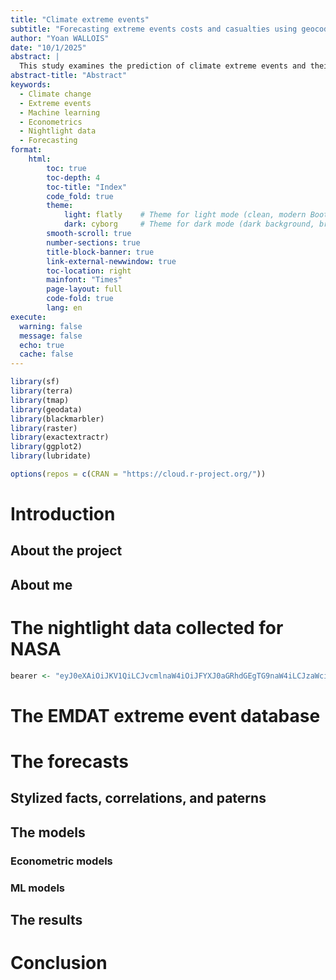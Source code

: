 ```yaml
---
title: "Climate extreme events"
subtitle: "Forecasting extreme events costs and casualties using geocoded nightlight data, prompt engeneering, ML and econometrics."
author: "Yoan WALLOIS"
date: "10/1/2025"
abstract: |
  This study examines the prediction of climate extreme events and their associated costs and casualties. Using a combination of geocoded nightlight data, advanced machine learning techniques, and econometric models enhanced with prompt engineering, we develop a comprehensive forecasting framework. Our approach integrates multiple data sources to provide robust predictions of extreme weather events and their socioeconomic impacts.
abstract-title: "Abstract"
keywords: 
  - Climate change
  - Extreme events
  - Machine learning
  - Econometrics
  - Nightlight data
  - Forecasting
format: 
    html:
        toc: true
        toc-depth: 4
        toc-title: "Index"
        code_fold: true
        theme:
            light: flatly    # Theme for light mode (clean, modern Bootstrap theme)
            dark: cyborg     # Theme for dark mode (dark background, bright text)
        smooth-scroll: true
        number-sections: true
        title-block-banner: true
        link-external-newwindow: true
        toc-location: right
        mainfont: "Times"
        page-layout: full
        code-fold: true
        lang: en
execute:
  warning: false
  message: false
  echo: true
  cache: false
---
```


```r
library(sf)
library(terra)
library(tmap)
library(geodata)
library(blackmarbler)
library(raster)
library(exactextractr)
library(ggplot2)
library(lubridate)
```

```r
options(repos = c(CRAN = "https://cloud.r-project.org/"))

```

# Introduction

## About the project 

## About me


# The nightlight data collected for NASA
```r
bearer <- "eyJ0eXAiOiJKV1QiLCJvcmlnaW4iOiJFYXJ0aGRhdGEgTG9naW4iLCJzaWciOiJlZGxqd3RwdWJrZXlfb3BzIiwiYWxnIjoiUlMyNTYifQ.eyJ0eXBlIjoiVXNlciIsInVpZCI6InlvYW53YWxsb2lzIiwiZXhwIjoxNzY0Mzc0Mzk5LCJpYXQiOjE3NTkxODU1MTAsImlzcyI6Imh0dHBzOi8vdXJzLmVhcnRoZGF0YS5uYXNhLmdvdiIsImlkZW50aXR5X3Byb3ZpZGVyIjoiZWRsX29wcyIsImFjciI6ImVkbCIsImFzc3VyYW5jZV9sZXZlbCI6M30.0tblyRwcIkJtsPOiMLjW9xN-TXxOnxSRgYcTgy27HHfnX1Es-6kjpsVbrqkzgAowf-VvKPBjt7poBDBe4N_mfio8moYb4KGHtDCspslz2niVRNXUozrXH8AsB9cCXsuR4NTkMVh0cI7Po2KidpPNdxYfzNPRrVas5mGU7il3AL1pqvp8tyUU2qrx2A30xMd5ktW2DZJLAhXP6SqnsXiAWphXgwC9G84t9yhiD7B9gBvOyRZySBzbMB5TG7y09VGrXvi14eNfw9PU3R_gZYyNHHaPgD_IQCOz9Gt9Sx_V31UcXAC1rRzBuQ1Xnt-GcZ9yClVW6dxfgyL3H50ULjB6Xg"
```

# The EMDAT extreme event database

# The forecasts

## Stylized facts, correlations, and paterns

## The models

### Econometric models

### ML models

## The results 

# Conclusion